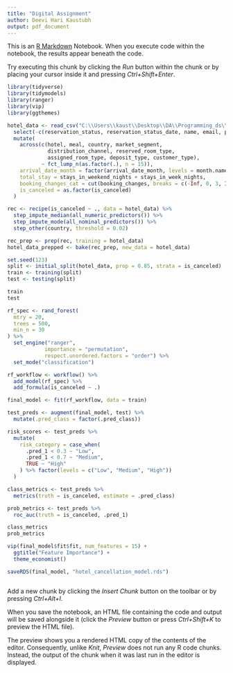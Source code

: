 ```yaml
---
title: "Digital Assignment"
author: Deevi Hari Kaustubh
output: pdf_document
---
```


This is an [R Markdown](http://rmarkdown.rstudio.com) Notebook. When you execute code within the notebook, the results appear beneath the code.

Try executing this chunk by clicking the *Run* button within the chunk or by placing your cursor inside it and pressing *Ctrl+Shift+Enter*.

```r
library(tidyverse)
library(tidymodels)
library(ranger)
library(vip)
library(ggthemes)
```

```r
hotel_data <- read_csv("C:\\Users\\kaust\\Desktop\\DA\\Programming_ds\\hotel_booking.csv") %>%
  select(-c(reservation_status, reservation_status_date, name, email, phone_number,credit_card)) %>%
  mutate(
    across(c(hotel, meal, country, market_segment, 
             distribution_channel, reserved_room_type, 
             assigned_room_type, deposit_type, customer_type), 
           ~ fct_lump_n(as.factor(.), n = 15)),
    arrival_date_month = factor(arrival_date_month, levels = month.name) %>% as.integer(),
    total_stay = stays_in_weekend_nights + stays_in_week_nights,
    booking_changes_cat = cut(booking_changes, breaks = c(-Inf, 0, 3, Inf)),
    is_canceled = as.factor(is_canceled)
  )

rec <- recipe(is_canceled ~ ., data = hotel_data) %>%
  step_impute_median(all_numeric_predictors()) %>%
  step_impute_mode(all_nominal_predictors()) %>%
  step_other(country, threshold = 0.02)

rec_prep <- prep(rec, training = hotel_data)
hotel_data_prepped <- bake(rec_prep, new_data = hotel_data)
```

```r
set.seed(123)
split <- initial_split(hotel_data, prop = 0.85, strata = is_canceled)
train <- training(split)
test <- testing(split)

train
test
```

```r
rf_spec <- rand_forest(
  mtry = 20,      
  trees = 500,
  min_n = 30        
) %>%
  set_engine("ranger", 
            importance = "permutation",
            respect.unordered.factors = "order") %>%
  set_mode("classification")
```

```r
rf_workflow <- workflow() %>%
  add_model(rf_spec) %>%
  add_formula(is_canceled ~ .)
```

```r
final_model <- fit(rf_workflow, data = train)

```

```r
test_preds <- augment(final_model, test) %>%
  mutate(.pred_class = factor(.pred_class))

risk_scores <- test_preds %>%
  mutate(
    risk_category = case_when(
      .pred_1 < 0.3 ~ "Low",
      .pred_1 < 0.7 ~ "Medium",
      TRUE ~ "High"
    ) %>% factor(levels = c("Low", "Medium", "High"))
  )
```

```r
class_metrics <- test_preds %>% 
  metrics(truth = is_canceled, estimate = .pred_class)

prob_metrics <- test_preds %>% 
  roc_auc(truth = is_canceled, .pred_1)

class_metrics
prob_metrics
```

```r
vip(final_model$fit$fit, num_features = 15) + 
  ggtitle("Feature Importance") +
  theme_economist()
```

```r
saveRDS(final_model, "hotel_cancellation_model.rds")
```

```r

```

Add a new chunk by clicking the *Insert Chunk* button on the toolbar or by pressing *Ctrl+Alt+I*.

When you save the notebook, an HTML file containing the code and output will be saved alongside it (click the *Preview* button or press *Ctrl+Shift+K* to preview the HTML file).

The preview shows you a rendered HTML copy of the contents of the editor. Consequently, unlike *Knit*, *Preview* does not run any R code chunks. Instead, the output of the chunk when it was last run in the editor is displayed.
